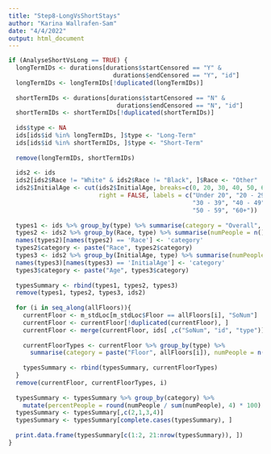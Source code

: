```yaml
---
title: "Step8-LongVsShortStays"
author: "Karina Wallrafen-Sam"
date: "4/4/2022"
output: html_document
---
```


```r
if (AnalyseShortVsLong == TRUE) {
  longTermIDs <- durations[durations$startCensored == "Y" & 
                             durations$endCensored == "Y", "id"]
  longTermIDs <- longTermIDs[!duplicated(longTermIDs)]
  
  shortTermIDs <- durations[durations$startCensored == "N" & 
                              durations$endCensored == "N", "id"]
  shortTermIDs <- shortTermIDs[!duplicated(shortTermIDs)]
  
  ids$type <- NA
  ids[ids$id %in% longTermIDs, ]$type <- "Long-Term"
  ids[ids$id %in% shortTermIDs, ]$type <- "Short-Term"
  
  remove(longTermIDs, shortTermIDs)
  
  ids2 <- ids
  ids2[ids2$Race != "White" & ids2$Race != "Black", ]$Race <- "Other"
  ids2$InitialAge <- cut(ids2$InitialAge, breaks=c(0, 20, 30, 40, 50, 60, 100), 
                         right = FALSE, labels = c("Under 20", "20 - 29", 
                                                   "30 - 39", "40 - 49", 
                                                   "50 - 59", "60+"))
  
  types1 <- ids %>% group_by(type) %>% summarise(category = "Overall", numPeople = n())
  types2 <- ids2 %>% group_by(Race, type) %>% summarise(numPeople = n())
  names(types2)[names(types2) == 'Race'] <- 'category'
  types2$category <- paste("Race", types2$category)
  types3 <- ids2 %>% group_by(InitialAge, type) %>% summarise(numPeople = n())
  names(types3)[names(types3) == 'InitialAge'] <- 'category'
  types3$category <- paste("Age", types3$category)
  
  typesSummary <- rbind(types1, types2, types3)
  remove(types1, types2, types3, ids2)
  
  for (i in seq_along(allFloors)){
    currentFloor <- m_stdLoc[m_stdLoc$Floor == allFloors[i], "SoNum"]
    currentFloor <- currentFloor[!duplicated(currentFloor), ]
    currentFloor <- merge(currentFloor, ids[ ,c("SoNum", "id", "type")], by = "SoNum")
    
    currentFloorTypes <- currentFloor %>% group_by(type) %>% 
      summarise(category = paste("Floor", allFloors[i]), numPeople = n())
    
    typesSummary <- rbind(typesSummary, currentFloorTypes)
  }
  remove(currentFloor, currentFloorTypes, i)
  
  typesSummary <- typesSummary %>% group_by(category) %>%
    mutate(percentPeople = round(numPeople / sum(numPeople), 4) * 100) 
  typesSummary <- typesSummary[,c(2,1,3,4)]
  typesSummary <- typesSummary[complete.cases(typesSummary), ]
  
  print.data.frame(typesSummary[c(1:2, 21:nrow(typesSummary)), ])
}
```
